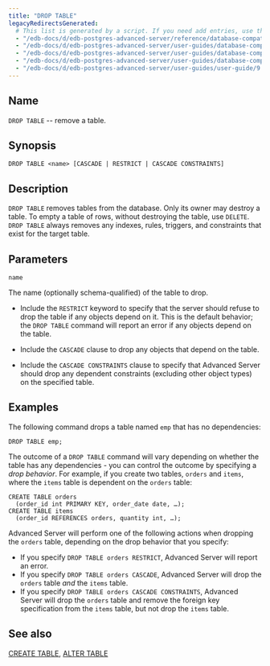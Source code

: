 ```yaml
---
title: "DROP TABLE"
legacyRedirectsGenerated:
  # This list is generated by a script. If you need add entries, use the `legacyRedirects` key.
  - "/edb-docs/d/edb-postgres-advanced-server/reference/database-compatibility-for-oracle-developers-reference-guide/9.6/Database_Compatibility_for_Oracle_Developers_Reference_Guide.1.071.html"
  - "/edb-docs/d/edb-postgres-advanced-server/user-guides/database-compatibility-for-oracle-developers-guide/9.6/Database_Compatibility_for_Oracle_Developers_Guide_v9.6.1.112.html"
  - "/edb-docs/d/edb-postgres-advanced-server/user-guides/database-compatibility-for-oracle-developers-guide/9.5/Database_Compatibility_for_Oracle_Developers_Guide.1.337.html"
  - "/edb-docs/d/edb-postgres-advanced-server/user-guides/database-compatibility-for-oracle-developers-guide/9.5/Database_Compatibility_for_Oracle_Developers_Guide.1.097.html"
  - "/edb-docs/d/edb-postgres-advanced-server/user-guides/user-guide/9.5/EDB_Postgres_Enterprise_Guide.1.061.html"
---
```


<div id="drop_table" class="registered_link"></div>

## Name

`DROP TABLE` -- remove a table.

## Synopsis

```text
DROP TABLE <name> [CASCADE | RESTRICT | CASCADE CONSTRAINTS]
```

## Description

`DROP TABLE` removes tables from the database. Only its owner may destroy a table. To empty a table of rows, without destroying the table, use `DELETE`. `DROP TABLE` always removes any indexes, rules, triggers, and constraints that exist for the target table.

## Parameters

`name`

 The name (optionally schema-qualified) of the table to drop.

-   Include the `RESTRICT` keyword to specify that the server should refuse to drop the table if any objects depend on it. This is the default behavior; the `DROP TABLE` command will report an error if any objects depend on the table.

-   Include the `CASCADE` clause to drop any objects that depend on the table.

-   Include the `CASCADE CONSTRAINTS` clause to specify that Advanced Server should drop any dependent constraints (excluding other object types) on the specified table.

## Examples

The following command drops a table named `emp` that has no dependencies:

```text
DROP TABLE emp;
```

The outcome of a `DROP TABLE` command will vary depending on whether the table has any dependencies - you can control the outcome by specifying a *drop behavior*. For example, if you create two tables, `orders` and `items`, where the `items` table is dependent on the `orders` table:

```text
CREATE TABLE orders
  (order_id int PRIMARY KEY, order_date date, …);
CREATE TABLE items
  (order_id REFERENCES orders, quantity int, …);
```

Advanced Server will perform one of the following actions when dropping the `orders` table, depending on the drop behavior that you specify:

-   If you specify `DROP TABLE orders RESTRICT`, Advanced Server will report an error.
-   If you specify `DROP TABLE orders CASCADE`, Advanced Server will drop the `orders` table *and* the `items` table.
-   If you specify `DROP TABLE orders CASCADE CONSTRAINTS`, Advanced Server will drop the `orders` table and remove the foreign key specification from the `items` table, but not drop the `items` table.

## See also

[CREATE TABLE](36_create_table/#create_table), [ALTER TABLE](12_alter_table/#alter_table)
